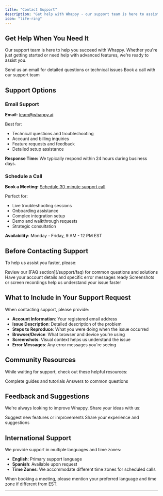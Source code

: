 ```yaml
---
title: "Contact Support"
description: "Get help with Whappy - our support team is here to assist you with any questions or issues"
icon: "life-ring"
---
```


## Get Help When You Need It

Our support team is here to help you succeed with Whappy. Whether you're just getting started or need help with advanced features, we're ready to assist you.

<CardGroup cols={2}>
    <Card title="Email Support" icon="envelope" href="mailto:team@whappy.ai">
        Send us an email for detailed questions or technical issues
    </Card>
    <Card title="Schedule a Meeting" icon="calendar" href="https://calendly.com/team-whappy/support">
        Book a call with our support team
    </Card>
</CardGroup>

## Support Options

### Email Support
**Email:** [team@whappy.ai](mailto:team@whappy.ai)

Best for:
- Technical questions and troubleshooting
- Account and billing inquiries
- Feature requests and feedback
- Detailed setup assistance

**Response Time:** We typically respond within 24 hours during business days.

### Schedule a Call
**Book a Meeting:** [Schedule 30-minute support call](https://calendly.com/whappy-support/30min)

Perfect for:
- Live troubleshooting sessions
- Onboarding assistance
- Complex integration setup
- Demo and walkthrough requests
- Strategic consultation

**Availability:** Monday - Friday, 9 AM - 12 PM EST

## Before Contacting Support

To help us assist you faster, please:

<Steps>
    <Step title="Check the FAQ">
        Review our [FAQ section](/support/faq) for common questions and solutions
    </Step>
    <Step title="Gather Information">
        Have your account details and specific error messages ready
    </Step>
    <Step title="Include Screenshots">
        Screenshots or screen recordings help us understand your issue faster
    </Step>
</Steps>

## What to Include in Your Support Request

When contacting support, please provide:

- **Account Information**: Your registered email address
- **Issue Description**: Detailed description of the problem
- **Steps to Reproduce**: What you were doing when the issue occurred
- **Browser/Device**: What browser and device you're using
- **Screenshots**: Visual context helps us understand the issue
- **Error Messages**: Any error messages you're seeing

## Community Resources

While waiting for support, check out these helpful resources:

<CardGroup cols={3}>
    <Card title="Documentation" icon="book" href="/introduction">
        Complete guides and tutorials
    </Card>
    <Card title="FAQ" icon="question" href="/support/faq">
        Answers to common questions
    </Card>
</CardGroup>

## Feedback and Suggestions

We're always looking to improve Whappy. Share your ideas with us:

<CardGroup cols={2}>
    <Card title="Feature Requests" icon="lightbulb" href="mailto:team@whappy.ai">
        Suggest new features or improvements
    </Card>
    <Card title="Product Feedback" icon="star" href="mailto:team@whappy.ai">
        Share your experience and suggestions
    </Card>
</CardGroup>

## International Support

We provide support in multiple languages and time zones:

- **English**: Primary support language
- **Spanish**: Available upon request
- **Time Zones**: We accommodate different time zones for scheduled calls

When booking a meeting, please mention your preferred language and time zone if different from EST.

---